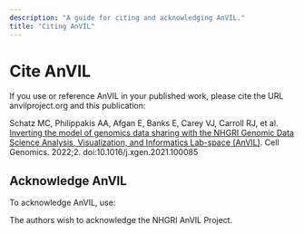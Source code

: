 ```yaml
---
description: "A guide for citing and acknowledging AnVIL."
title: "Citing AnVIL"
---
```


# Cite AnVIL

If you use or reference AnVIL in your published work, please cite the URL anvilproject.org and this publication:

Schatz MC, Philippakis AA, Afgan E, Banks E, Carey VJ, Carroll RJ, et al. [Inverting the model of genomics data sharing with the NHGRI Genomic Data Science Analysis, Visualization, and Informatics Lab-space (AnVIL)](https://www.cell.com/cell-genomics/fulltext/S2666-979X(21)00106-3). Cell Genomics. 2022;2. doi:10.1016/j.xgen.2021.100085

## Acknowledge AnVIL

To acknowledge AnVIL, use:

The authors wish to acknowledge the NHGRI AnVIL Project.
